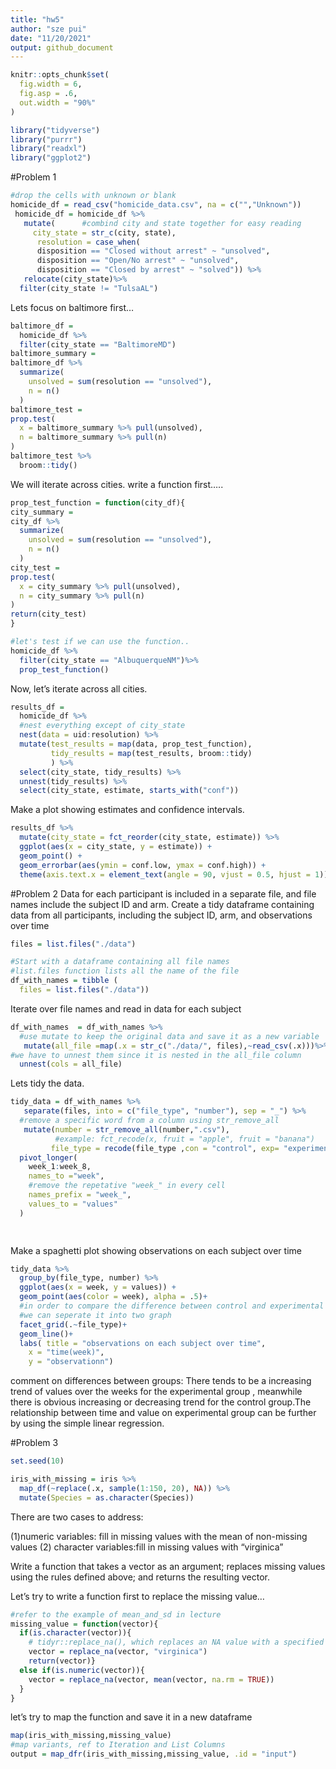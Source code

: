 ```yaml
---
title: "hw5"
author: "sze pui"
date: "11/20/2021"
output: github_document
---
```

```r
knitr::opts_chunk$set(
  fig.width = 6,
  fig.asp = .6,
  out.width = "90%"
)
```

```r
library("tidyverse")
library("purrr")
library("readxl")
library("ggplot2")
```


#Problem 1 

```r
#drop the cells with unknown or blank
homicide_df = read_csv("homicide_data.csv", na = c("","Unknown"))
 homicide_df = homicide_df %>%
   mutate(      #combind city and state together for easy reading 
     city_state = str_c(city, state),
      resolution = case_when(
      disposition == "Closed without arrest" ~ "unsolved",
      disposition == "Open/No arrest" ~ "unsolved",
      disposition == "Closed by arrest" ~ "solved")) %>% 
   relocate(city_state)%>% 
  filter(city_state != "TulsaAL")
```
Lets focus on baltimore first...
```r
baltimore_df = 
  homicide_df %>% 
  filter(city_state == "BaltimoreMD") 
baltimore_summary = 
baltimore_df %>% 
  summarize(
    unsolved = sum(resolution == "unsolved"), 
    n = n()
  )
baltimore_test = 
prop.test(
  x = baltimore_summary %>% pull(unsolved),
  n = baltimore_summary %>% pull(n)
)
baltimore_test %>% 
  broom::tidy()
```

We will iterate across cities.  write a function first..... 

```r
prop_test_function = function(city_df){
city_summary = 
city_df %>% 
  summarize(
    unsolved = sum(resolution == "unsolved"), 
    n = n()
  )
city_test = 
prop.test(
  x = city_summary %>% pull(unsolved),
  n = city_summary %>% pull(n)
)
return(city_test)
}

#let's test if we can use the function..
homicide_df %>% 
  filter(city_state == "AlbuquerqueNM")%>% 
  prop_test_function()
```

Now, let's iterate across all cities.

```r
results_df = 
  homicide_df %>% 
  #nest everything except of city_state 
  nest(data = uid:resolution) %>% 
  mutate(test_results = map(data, prop_test_function), 
         tidy_results = map(test_results, broom::tidy)
         ) %>% 
  select(city_state, tidy_results) %>% 
  unnest(tidy_results) %>%
  select(city_state, estimate, starts_with("conf"))
```

Make a plot showing estimates and confidence intervals. 

```r
results_df %>% 
  mutate(city_state = fct_reorder(city_state, estimate)) %>% 
  ggplot(aes(x = city_state, y = estimate)) + 
  geom_point() + 
  geom_errorbar(aes(ymin = conf.low, ymax = conf.high)) +
  theme(axis.text.x = element_text(angle = 90, vjust = 0.5, hjust = 1))
```

#Problem 2 
Data for each participant is included in a separate file, and file names include the subject ID and arm.
Create a tidy dataframe containing data from all participants, including the subject ID, arm, and observations over time


```r
files = list.files("./data")

#Start with a dataframe containing all file names
#list.files function lists all the name of the file 
df_with_names = tibble (
  files = list.files("./data"))
```

Iterate over file names and read in data for each subject 
```r
df_with_names  = df_with_names %>% 
  #use mutate to keep the original data and save it as a new variable
   mutate(all_file =map(.x = str_c("./data/", files),~read_csv(.x)))%>%
#we have to unnest them since it is nested in the all_file column
  unnest(cols = all_file)
```

Lets tidy the data.
```r
tidy_data = df_with_names %>% 
   separate(files, into = c("file_type", "number"), sep = "_") %>% 
  #remove a specific word from a column using str_remove_all
   mutate(number = str_remove_all(number,".csv"),
          #example: fct_recode(x, fruit = "apple", fruit = "banana")
         file_type = recode(file_type ,con = "control", exp= "experimental") )%>% 
  pivot_longer(
    week_1:week_8, 
    names_to ="week",
    #remove the repetative "week_" in every cell
    names_prefix = "week_",
    values_to = "values"
  )

  
```

Make a spaghetti plot showing observations on each subject over time

```r
tidy_data %>% 
  group_by(file_type, number) %>% 
  ggplot(aes(x = week, y = values)) + 
  geom_point(aes(color = week), alpha = .5)+ 
  #in order to compare the difference between control and experimental 
  #we can seperate it into two graph
  facet_grid(.~file_type)+
  geom_line()+ 
  labs( title = "observations on each subject over time",
    x = "time(week)",
    y = "observationn")


```

comment on differences between groups:
There tends to be a increasing trend of values over the weeks for the experimental group , meanwhile there is obvious increasing or decreasing trend for the control group.The relationship between time and value on experimental group can be further by using the simple linear regression. 





#Problem 3
```r
set.seed(10)

iris_with_missing = iris %>% 
  map_df(~replace(.x, sample(1:150, 20), NA)) %>%
  mutate(Species = as.character(Species))
```
There are two cases to address:

(1)numeric variables: fill in missing values with the mean of non-missing values
(2) character variables:fill in missing values with "virginica"

Write a function that takes a vector as an argument; replaces missing values using the rules defined above; and returns the resulting vector. 

Let's try to write a function first to replace the missing value...
```r
#refer to the example of mean_and_sd in lecture
missing_value = function(vector){
  if(is.character(vector)){
    # tidyr::replace_na(), which replaces an NA value with a specified value
    vector = replace_na(vector, "virginica")
    return(vector)}
  else if(is.numeric(vector)){
    vector = replace_na(vector, mean(vector, na.rm = TRUE))
  }
}
```
let's try to map the function and save it in a new dataframe 

```r
map(iris_with_missing,missing_value) 
#map variants, ref to Iteration and List Columns
output = map_dfr(iris_with_missing,missing_value, .id = "input")

```


